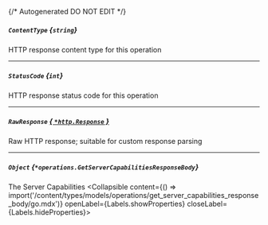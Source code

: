 {/* Autogenerated DO NOT EDIT  */}

##### `ContentType` *{`string`}*
HTTP response content type for this operation

---
##### `StatusCode` *{`int`}*
HTTP response status code for this operation

---
##### `RawResponse` [*{ `*http.Response` }*](https://pkg.go.dev/net/http#Response)
Raw HTTP response; suitable for custom response parsing

---
##### `Object` *{`*operations.GetServerCapabilitiesResponseBody`}*
The Server Capabilities
<Collapsible content={() => import('/content/types/models/operations/get_server_capabilities_response_body/go.mdx')} openLabel={Labels.showProperties} closeLabel={Labels.hideProperties}>
</Collapsible>


